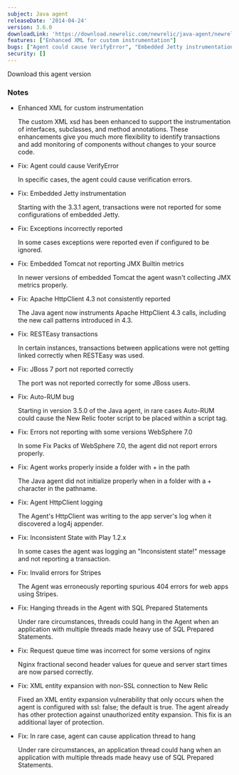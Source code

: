 ```yaml
---
subject: Java agent
releaseDate: '2014-04-24'
version: 3.6.0
downloadLink: 'https://download.newrelic.com/newrelic/java-agent/newrelic-agent/3.6.0/'
features: ["Enhanced XML for custom instrumentation"]
bugs: ["Agent could cause VerifyError", "Embedded Jetty instrumentation", "Exceptions incorrectly reported", "Embedded Tomcat not reporting JMX Builtin metrics", "Apache HttpClient 4.3 not consistently reported", "RESTEasy transactions", "JBoss 7 port not reported correctly", "Auto-RUM bug", "Errors not reporting with some versions WebSphere 7.0", "Agent works properly inside a folder with + in the path", "Agent HttpClient logging", "Inconsistent State with Play 1.2.x", "Invalid errors for Stripes", "Hanging threads in the Agent with SQL Prepared Statements", "Request queue time was incorrect for some versions of nginx", "XML entity expansion with non-SSL connection to New Relic", "Agent can cause application thread to hang"]
security: []
---
```


<ButtonGroup>
  <ButtonLink
    role="button"
    to="https://download.newrelic.com/newrelic/java-agent/newrelic-agent/3.6.0/"
    variant="primary"
  >
    Download this agent version
  </ButtonLink>
</ButtonGroup>

### Notes

* Enhanced XML for custom instrumentation

  The custom XML xsd has been enhanced to support the instrumentation of interfaces, subclasses, and method annotations. These enhancements give you much more flexibility to identify transactions and add monitoring of components without changes to your source code.
* Fix: Agent could cause VerifyError

  In specific cases, the agent could cause verification errors.
* Fix: Embedded Jetty instrumentation

  Starting with the 3.3.1 agent, transactions were not reported for some configurations of embedded Jetty.
* Fix: Exceptions incorrectly reported

  In some cases exceptions were reported even if configured to be ignored.
* Fix: Embedded Tomcat not reporting JMX Builtin metrics

  In newer versions of embedded Tomcat the agent wasn't collecting JMX metrics properly.
* Fix: Apache HttpClient 4.3 not consistently reported

  The Java agent now instruments Apache HttpClient 4.3 calls, including the new call patterns introduced in 4.3.
* Fix: RESTEasy transactions

  In certain instances, transactions between applications were not getting linked correctly when RESTEasy was used.
* Fix: JBoss 7 port not reported correctly

  The port was not reported correctly for some JBoss users.
* Fix: Auto-RUM bug

  Starting in version 3.5.0 of the Java agent, in rare cases Auto-RUM could cause the New Relic footer script to be placed within a script tag.
* Fix: Errors not reporting with some versions WebSphere 7.0

  In some Fix Packs of WebSphere 7.0, the agent did not report errors properly.
* Fix: Agent works properly inside a folder with + in the path

  The Java agent did not initialize properly when in a folder with a + character in the pathname.
* Fix: Agent HttpClient logging

  The Agent's HttpClient was writing to the app server's log when it discovered a log4j appender.
* Fix: Inconsistent State with Play 1.2.x

  In some cases the agent was logging an "Inconsistent state!" message and not reporting a transaction.
* Fix: Invalid errors for Stripes

  The Agent was erroneously reporting spurious 404 errors for web apps using Stripes.
* Fix: Hanging threads in the Agent with SQL Prepared Statements

  Under rare circumstances, threads could hang in the Agent when an application with multiple threads made heavy use of SQL Prepared Statements.
* Fix: Request queue time was incorrect for some versions of nginx

  Nginx fractional second header values for queue and server start times are now parsed correctly.
* Fix: XML entity expansion with non-SSL connection to New Relic

  Fixed an XML entity expansion vulnerability that only occurs when the agent is configured with ssl: false; the default is true. The agent already has other protection against unauthorized entity expansion. This fix is an additional layer of protection.
* Fix: In rare case, agent can cause application thread to hang

  Under rare circumstances, an application thread could hang when an application with multiple threads made heavy use of SQL Prepared Statements.
